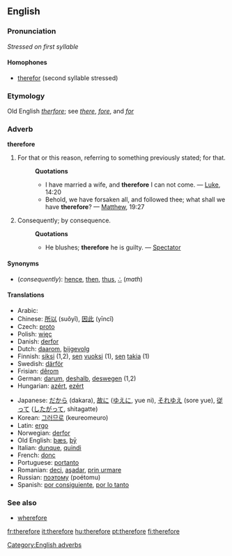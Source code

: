 ==English==

{{rank|rest|2|open|326|therefore|feet|lay|along}}

===Pronunciation===
''Stressed on first syllable''

====Homophones====
*[[therefor]] (second syllable stressed)

===Etymology===
Old English ''[[therfore]]''; see ''[[there]]'', ''[[fore]]'', and ''[[for]]''

===Adverb===
'''therefore'''

# For that or this reason, referring to something previously stated; for that.
#:'''Quotations'''
#:*I have married a wife, and '''therefore''' I can not come. — [[Luke]], 14:20
#:*Behold, we have forsaken all, and followed thee; what shall we have '''therefore'''? — [[Matthew]], 19:27
# Consequently; by consequence.
#:'''Quotations'''
#:*He blushes; '''therefore''' he is guilty. — [[Spectator]]

====Synonyms====
*(''consequently''): [[hence]], [[then]], [[thus]], [[∴]] (''math'')

====Translations====
{{top}}
*Arabic: {{ARchar|[[لذلك]]}} {{Unicode|(li-ðálika)}}
*Chinese: [[所以]] (suǒyǐ), [[因此]] (yīncǐ)
*Czech: [[proto]]
*Polish: [[więc]]
*Danish: [[derfor]]
*Dutch: [[daarom]], [[bijgevolg]]
*Finnish: [[siksi]] (1,2), [[se#Finnish|sen]] [[vuoksi]] (1), [[se#Finnish|sen]] [[takia]] (1)
*Swedish: [[därför]]
*Frisian: [[dêrom]]
*German: [[darum]], [[deshalb]], [[deswegen]] (1,2)
*Hungarian: [[azért]], [[ezért]]

{{mid}}
*Japanese: [[だから]] (dakara), [[故に]] ([[ゆえに]], yue ni), [[それゆえ]] (sore yue), [[従って]] ([[したがって]], shitagatte)
*Korean: [[그러므로]] (keureomeuro)
*Latin: [[ergo]]
*Norwegian: [[derfor]]
*Old English: [[þæs]], [[þy|þȳ]]
*Italian: [[dunque]], [[quindi]]
*French: [[donc]]
*Portuguese: [[portanto]]
*Romanian: [[deci]], [[aşadar]], [[prin urmare]]
*Russian: [[поэтому]] (poétomu)
*Spanish: [[por consiguiente]], [[por lo tanto]]

{{bottom}}

===See also===
*[[wherefore]]

[[Category:English adverbs]]

[[fr:therefore]]
[[it:therefore]]
[[hu:therefore]]
[[pt:therefore]]
[[fi:therefore]]